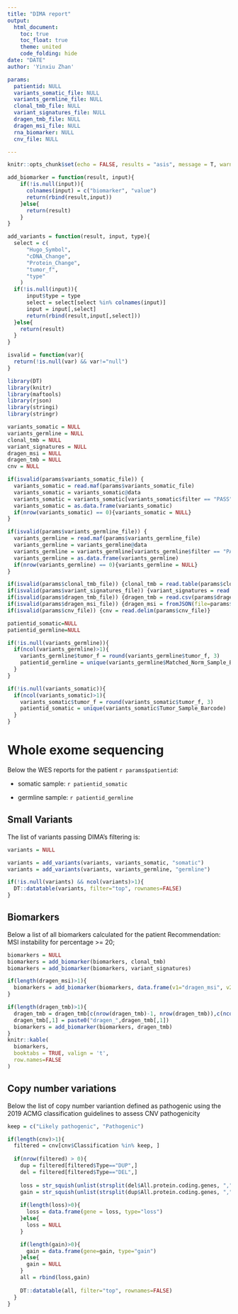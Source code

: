 ```yaml
---
title: "DIMA report"
output:
  html_document:
    toc: true
    toc_float: true
    theme: united
    code_folding: hide
date: "DATE"
author: 'Yinxiu Zhan'

params:
  patientid: NULL
  variants_somatic_file: NULL 
  variants_germline_file: NULL 
  clonal_tmb_file: NULL 
  variant_signatures_file: NULL 
  dragen_tmb_file: NULL 
  dragen_msi_file: NULL
  rna_biomarker: NULL
  cnv_file: NULL

---
```


```r
knitr::opts_chunk$set(echo = FALSE, results = "asis", message = T, warning = FALSE)
```

```r
add_biomarker = function(result, input){
    if(!is.null(input)){
      colnames(input) = c("biomarker", "value")
      return(rbind(result,input))
    }else{
      return(result)
    }
}

add_variants = function(result, input, type){
  select = c(
      "Hugo_Symbol",
      "cDNA_Change",
      "Protein_Change",
      "tumor_f",
      "type"
    ) 
  if(!is.null(input)){
      input$type = type
      select = select[select %in% colnames(input)]
      input = input[,select]
      return(rbind(result,input[,select]))
  }else{
    return(result)
  }
}

isvalid = function(var){
  return(!is.null(var) && var!="null")
}
```

```r
library(DT)
library(knitr)
library(maftools)
library(rjson)
library(stringi)
library(stringr)
```


```r
variants_somatic = NULL
variants_germline = NULL
clonal_tmb = NULL
variant_signatures = NULL
dragen_msi = NULL
dragen_tmb = NULL
cnv = NULL

if(isvalid(params$variants_somatic_file)) {
  variants_somatic = read.maf(params$variants_somatic_file)
  variants_somatic = variants_somatic@data
  variants_somatic = variants_somatic[variants_somatic$filter == "PASS", ]
  variants_somatic = as.data.frame(variants_somatic)
  if(nrow(variants_somatic) == 0){variants_somatic = NULL}
}

if(isvalid(params$variants_germline_file)) {
  variants_germline = read.maf(params$variants_germline_file)
  variants_germline = variants_germline@data
  variants_germline = variants_germline[variants_germline$filter == "PASS", ]
  variants_germline = as.data.frame(variants_germline)
  if(nrow(variants_germline) == 0){variants_germline = NULL}
}

if(isvalid(params$clonal_tmb_file)) {clonal_tmb = read.table(params$clonal_tmb_file, sep=":")}
if(isvalid(params$variant_signatures_file)) {variant_signatures = read.table(params$variant_signatures_file, sep=":")}
if(isvalid(params$dragen_tmb_file)) {dragen_tmb = read.csv(params$dragen_tmb_file, header=FALSE)}
if(isvalid(params$dragen_msi_file)) {dragen_msi = fromJSON(file=params$dragen_msi_file)}
if(isvalid(params$cnv_file)) {cnv = read.delim(params$cnv_file)}
```




```r
patientid_somatic=NULL
patientid_germline=NULL

if(!is.null(variants_germline)){
  if(ncol(variants_germline)>1){
    variants_germline$tumor_f = round(variants_germline$tumor_f, 3)
    patientid_germline = unique(variants_germline$Matched_Norm_Sample_Barcode)
  }
}

if(!is.null(variants_somatic)){
  if(ncol(variants_somatic)>1){
    variants_somatic$tumor_f = round(variants_somatic$tumor_f, 3)
    patientid_somatic = unique(variants_somatic$Tumor_Sample_Barcode)
  }
}
```


# Whole exome sequencing

Below the WES reports for the patient `r params$patientid`:

- somatic sample: `r patientid_somatic`

- germline sample: `r patientid_germline`


## Small Variants

The list of variants passing DIMA's filtering is: 

```r
variants = NULL

variants = add_variants(variants, variants_somatic, "somatic")
variants = add_variants(variants, variants_germline, "germline")

if(!is.null(variants) && ncol(variants)>1){
  DT::datatable(variants, filter="top", rownames=FALSE)
}
```

## Biomarkers

Below a list of all biomarkers calculated for the patient
Recommendation: MSI instability for percentage >= 20; 

```r
biomarkers = NULL
biomarkers = add_biomarker(biomarkers, clonal_tmb)
biomarkers = add_biomarker(biomarkers, variant_signatures)

if(length(dragen_msi)>1){
  biomarkers = add_biomarker(biomarkers, data.frame(v1="dragen_msi", v2=dragen_msi$PercentageUnstableSites))
}

if(length(dragen_tmb)>1){
  dragen_tmb = dragen_tmb[c(nrow(dragen_tmb)-1, nrow(dragen_tmb)),c(ncol(dragen_tmb)-1, ncol(dragen_tmb))]
  dragen_tmb[,1] = paste0("dragen_",dragen_tmb[,1])
  biomarkers = add_biomarker(biomarkers, dragen_tmb)
}
knitr::kable(
  biomarkers,
  booktabs = TRUE, valign = 't',
  row.names=FALSE
)
```

## Copy number variations

Below the list of copy number variantion defined as pathogenic using the 2019 ACMG classification guidelines to assess CNV pathogenicity
```r
keep = c("Likely pathogenic", "Pathogenic")

if(length(cnv)>1){
  filtered = cnv[cnv$Classification %in% keep, ]
  
  if(nrow(filtered) > 0){
    dup = filtered[filtered$Type=="DUP",]
    del = filtered[filtered$Type=="DEL",]
    
    loss = str_squish(unlist(strsplit(del$All.protein.coding.genes, ",")))
    gain = str_squish(unlist(strsplit(dup$All.protein.coding.genes, ",")))
    
    if(length(loss)>0){
      loss = data.frame(gene = loss, type="loss")
    }else{
      loss = NULL
    }

    if(length(gain)>0){
      gain = data.frame(gene=gain, type="gain")
    }else{
      gain = NULL
    }
    all = rbind(loss,gain)
    
    DT::datatable(all, filter="top", rownames=FALSE)
  }
}
```